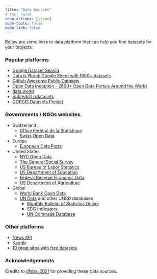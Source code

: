 ```yaml
---
title: "Data Sources"
# toc: false
repo-actions: [issue]
code-tools: false
code-link: false
---
```


Below are some links to data platform that can help you find datasets for your projects:

### Popular platforms

* [Google Dataset Search](https://datasetsearch.research.google.com/)
* [Data is Plural: Google Sheet with 1000+ datasets](https://docs.google.com/spreadsheets/d/1wZhPLMCHKJvwOkP4juclhjFgqIY8fQFMemwKL2c64vk/edit#gid=0)
* [Github Awesome Public Datasets](https://github.com/awesomedata/awesome-public-datasets)
* [Open Data Inception - 2600+ Open Data Portals Around the World](https://opendatainception.io/)
* [data.world](https://data.world/)
* [Subreddit r/datasets](https://www.reddit.com/r/datasets/)
* [CORGIS Datasets Project](https://corgis-edu.github.io/corgis/)

### Governments / NGOs websites.

  * Switzerland
      * [Office Fédéral de la Statistique](https://www.bfs.admin.ch/bfs/fr/home.html)
      * [Swiss Open Data](https://opendata.swiss/fr)
  * Europe
    * [European Data Portal](https://www.europeandataportal.eu/en)
  * United States
      * [NYC Open Data](https://opendata.cityofnewyork.us/)
      * [The General Social Survey](https://gss.norc.org/)
      * [US Bureau of Labor Statistics](https://www.bls.gov/)
      * [US Department of Education](https://www2.ed.gov/rschstat/landing.jhtml)
      * [Federal Reserve Economic Data](https://fred.stlouisfed.org/)
      * [US Department of Agriculture](https://www.nass.usda.gov/Quick_Stats/)
  * Global
    * [World Bank Open Data](https://data.worldbank.org/)
    * [UN Data](http://data.un.org/) and other UNSD databases
        * [Monthly Bulletin of Statistics Online](https://unstats.un.org/unsd/mbs/app/DataSearchTable.aspx)
        * [SDG Indicators](https://unstats.un.org/sdgs/indicators/database)
        * [UN Comtrade Database](https://comtrade.un.org/)

### Other platforms
* [News API](https://newsapi.org/)
* [Kaggle](https://www.kaggle.com/)
* [10 great sites with free datasets](https://towardsdatascience.com/top-10-great-sites-with-free-data-sets-581ac8f6334)

### Acknowledgements
Credits to [dfsba_2021](https://tvatter.github.io/dsfba_2021/assignments/project/) for providing these data sources.